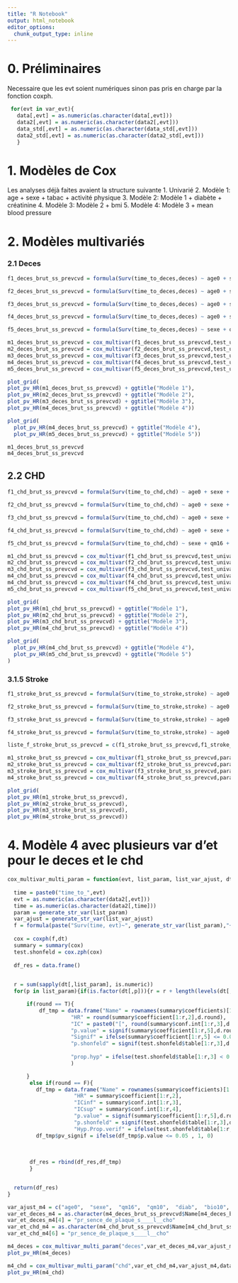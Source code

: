 ```yaml
---
title: "R Notebook"
output: html_notebook
editor_options: 
  chunk_output_type: inline
---
```

 



# 0. Préliminaires

Necessaire que les evt soient numériques sinon pas pris en charge par la fonction coxph.

```r
 for(evt in var_evt){
   data[,evt] = as.numeric(as.character(data[,evt]))
   data2[,evt] = as.numeric(as.character(data2[,evt]))
   data_std[,evt] = as.numeric(as.character(data_std[,evt]))
   data2_std[,evt] = as.numeric(as.character(data2_std[,evt]))
   }
```



# 1. Modèles de Cox

Les analyses déjà faites avaient la structure suivante
1. Univarié
2. Modèle 1: age + sexe + tabac + activité physique
3. Modèle 2: Modèle 1 + diabète + créatinine
4. Modèle 3: Modèle 2 + bmi
5. Modèle 4: Modèle 3 + mean blood pressure


# 2. Modèles multivariés


### 2.1 Deces

```r
f1_deces_brut_ss_prevcvd = formula(Surv(time_to_deces,deces) ~ age0 + sexe + qm16 + qm10, env = data2)

f2_deces_brut_ss_prevcvd = formula(Surv(time_to_deces,deces) ~ age0 + sexe + qm16 + qm10 + diab + bio10, env = data2)

f3_deces_brut_ss_prevcvd = formula(Surv(time_to_deces,deces) ~ age0 + sexe + qm16 + qm10 + diab + bio10 + bmi, env = data2)

f4_deces_brut_ss_prevcvd = formula(Surv(time_to_deces,deces) ~ age0 + sexe + qm16 + qm10 + diab + bio10 + bmi + mbp, env = data2)

f5_deces_brut_ss_prevcvd = formula(Surv(time_to_deces,deces) ~ sexe + qm16 + qm10 + diab + bio10 + bmi + mbp , env = data2)
```
```r
m1_deces_brut_ss_prevcvd = cox_multivar(f1_deces_brut_ss_prevcvd,test_univar_deces,data2, round = F)
m2_deces_brut_ss_prevcvd = cox_multivar(f2_deces_brut_ss_prevcvd,test_univar_deces,data2, round = F)
m3_deces_brut_ss_prevcvd = cox_multivar(f3_deces_brut_ss_prevcvd,test_univar_deces,data2, round = F)
m4_deces_brut_ss_prevcvd = cox_multivar(f4_deces_brut_ss_prevcvd,test_univar_deces,data2, round = F)
m5_deces_brut_ss_prevcvd = cox_multivar(f5_deces_brut_ss_prevcvd,test_univar_deces,data2, round = F)
```


```r
plot_grid(
plot_pv_HR(m1_deces_brut_ss_prevcvd) + ggtitle("Modèle 1"),
plot_pv_HR(m2_deces_brut_ss_prevcvd) + ggtitle("Modèle 2"),
plot_pv_HR(m3_deces_brut_ss_prevcvd) + ggtitle("Modèle 3"),
plot_pv_HR(m4_deces_brut_ss_prevcvd) + ggtitle("Modèle 4"))

```
```r
plot_grid(
  plot_pv_HR(m4_deces_brut_ss_prevcvd) + ggtitle("Modèle 4"),
  plot_pv_HR(m5_deces_brut_ss_prevcvd) + ggtitle("Modèle 5"))
```
```r
m1_deces_brut_ss_prevcvd
m4_deces_brut_ss_prevcvd
```


## 2.2 CHD

```r
f1_chd_brut_ss_prevcvd = formula(Surv(time_to_chd,chd) ~ age0 + sexe + qm16 + qm10, env = data2)

f2_chd_brut_ss_prevcvd = formula(Surv(time_to_chd,chd) ~ age0 + sexe + qm16 + qm10 + diab + bio10, env = data2)

f3_chd_brut_ss_prevcvd = formula(Surv(time_to_chd,chd) ~ age0 + sexe + qm16 + qm10 + diab + bio10 + bmi, env = data2)

f4_chd_brut_ss_prevcvd = formula(Surv(time_to_chd,chd) ~ age0 + sexe + qm16 + qm10 + diab + bio10 + bmi + mbp, env = data2)

f5_chd_brut_ss_prevcvd = formula(Surv(time_to_chd,chd) ~ sexe + qm16 + qm10 + diab + bio10 + bmi + mbp, env = data2)

```
```r
m1_chd_brut_ss_prevcvd = cox_multivar(f1_chd_brut_ss_prevcvd,test_univar_chd,data2, round = F)
m2_chd_brut_ss_prevcvd = cox_multivar(f2_chd_brut_ss_prevcvd,test_univar_chd,data2, round = F)
m3_chd_brut_ss_prevcvd = cox_multivar(f3_chd_brut_ss_prevcvd,test_univar_chd,data2, round = F)
m4_chd_brut_ss_prevcvd = cox_multivar(f4_chd_brut_ss_prevcvd,test_univar_chd,data2, round = F)
m4_chd_brut_ss_prevcvd = cox_multivar(f4_chd_brut_ss_prevcvd,test_univar_chd,data2, round = F)
m5_chd_brut_ss_prevcvd = cox_multivar(f5_chd_brut_ss_prevcvd,test_univar_chd,data2, round = F)
```

```r
plot_grid(
plot_pv_HR(m1_chd_brut_ss_prevcvd) + ggtitle("Modèle 1"),
plot_pv_HR(m2_chd_brut_ss_prevcvd) + ggtitle("Modèle 2"),
plot_pv_HR(m3_chd_brut_ss_prevcvd) + ggtitle("Modèle 3"),
plot_pv_HR(m4_chd_brut_ss_prevcvd) + ggtitle("Modèle 4"))
```
```r
plot_grid(
  plot_pv_HR(m4_chd_brut_ss_prevcvd) + ggtitle("Modèle 4"),
  plot_pv_HR(m5_chd_brut_ss_prevcvd) + ggtitle("Modèle 5")
)
```
### 3.1.5 Stroke

```r
f1_stroke_brut_ss_prevcvd = formula(Surv(time_to_stroke,stroke) ~ age0 + sexe + qm16 + qm10, env = data2)

f2_stroke_brut_ss_prevcvd = formula(Surv(time_to_stroke,stroke) ~ age0 + sexe + qm16 + qm10 + diab + bio10, env = data2)

f3_stroke_brut_ss_prevcvd = formula(Surv(time_to_stroke,stroke) ~ age0 + sexe + qm16 + qm10 + diab + bio10 + bmi, env = data2)

f4_stroke_brut_ss_prevcvd = formula(Surv(time_to_stroke,stroke) ~ age0 + sexe + qm16 + qm10 + diab + bio10 + bmi + mbp, env = data2)

liste_f_stroke_brut_ss_prevcvd = c(f1_stroke_brut_ss_prevcvd,f1_stroke_brut_ss_prevcvd,f1_stroke_brut_ss_prevcvd,f1_stroke_brut_ss_prevcvd,f1_stroke_brut_ss_prevcvd)
```
```r
m1_stroke_brut_ss_prevcvd = cox_multivar(f1_stroke_brut_ss_prevcvd,param_carotid,data2, round = F)
m2_stroke_brut_ss_prevcvd = cox_multivar(f2_stroke_brut_ss_prevcvd,param_carotid,data2, round = F)
m3_stroke_brut_ss_prevcvd = cox_multivar(f3_stroke_brut_ss_prevcvd,param_carotid,data2, round = F)
m4_stroke_brut_ss_prevcvd = cox_multivar(f4_stroke_brut_ss_prevcvd,param_carotid,data2, round = F)
```


```r
plot_grid(
plot_pv_HR(m1_stroke_brut_ss_prevcvd),
plot_pv_HR(m2_stroke_brut_ss_prevcvd),
plot_pv_HR(m3_stroke_brut_ss_prevcvd),
plot_pv_HR(m4_stroke_brut_ss_prevcvd))
```



# 4. Modèle 4 avec plusieurs var d'et pour le deces et le chd






```r
cox_multivar_multi_param = function(evt, list_param, list_var_ajust, dt, round = T, d.round = 2){
  
  time = paste0("time_to_",evt)
  evt = as.numeric(as.character(data2[,evt]))
  time = as.numeric(as.character(data2[,time]))
  param = generate_str_var(list_param)
  var_ajust = generate_str_var(list_var_ajust)
  f = formula(paste("Surv(time, evt)~", generate_str_var(list_param),"+" ,generate_str_var(list_var_ajust)))
  
  cox = coxph(f,dt)
  summary = summary(cox)
  test.shonfeld = cox.zph(cox)
  
  df_res = data.frame()

    
  r = sum(sapply(dt[,list_param], is.numeric))
  for(p in list_param){if(is.factor(dt[,p])){r = r + length(levels(dt[,p])) - 1 }}

      if(round == T){
          df_tmp = data.frame("Name" = rownames(summary$coefficients)[1:r],
                    "HR" = round(summary$coefficient[1:r,2],d.round),
                    "IC" = paste0("[", round(summary$conf.int[1:r,3],d.round), " ; ",round(summary$conf.int[r,4],d.round), "]"),
                    "p.value" = signif(summary$coefficient[1:r,5],d.round+3),
                    "Signif" = ifelse(summary$coefficient[1:r,5] <= 0.05, "*"," "),
                    "p.shonfeld" = signif(test.shonfeld$table[1:r,3],d.round+1),
                    
                    "prop.hyp" = ifelse(test.shonfeld$table[1:r,3] < 0.05,"X"," ")
                    )

      }
       else if(round == F){
         df_tmp = data.frame("Name" = rownames(summary$coefficients)[1:r],
                     "HR" = summary$coefficient[1:r,2],
                     "ICinf" = summary$conf.int[1:r,3],
                     "ICsup" = summary$conf.int[1:r,4],
                     "p.value" = signif(summary$coefficient[1:r,5],d.round+3),
                     "p.shonfeld" = signif(test.shonfeld$table[1:r,3],d.round+1),
                     "Hyp.Prop.verif" = ifelse(test.shonfeld$table[1:r,3] <= 0.05 ,0,1))
         df_tmp$pv_signif = ifelse(df_tmp$p.value <= 0.05 , 1, 0)
       
       
       
       df_res = rbind(df_res,df_tmp)
       }


  return(df_res)
}
```


```r
var_ajust_m4 = c("age0",  "sexe",  "qm16",  "qm10",  "diab",  "bio10", "bmi",   "mbp" )
var_et_deces_m4 = as.character(m4_deces_brut_ss_prevcvd$Name[m4_deces_brut_ss_prevcvd$pv_signif == 1])
var_et_deces_m4[4] = "pr_sence_de_plaque_s____l__cho"
var_et_chd_m4 = as.character(m4_chd_brut_ss_prevcvd$Name[m4_chd_brut_ss_prevcvd$pv_signif == 1])
var_et_chd_m4[6] = "pr_sence_de_plaque_s____l__cho"
```


```r
m4_deces = cox_multivar_multi_param("deces",var_et_deces_m4,var_ajust_m4,data2, round = F)
plot_pv_HR(m4_deces)
```

```r
m4_chd = cox_multivar_multi_param("chd",var_et_chd_m4,var_ajust_m4,data2, round = F)
plot_pv_HR(m4_chd)
```


